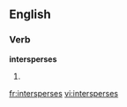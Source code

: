 
==English==

===Verb===
'''intersperses'''

# {{third-person singular of|[[intersperse]]}}

[[fr:intersperses]]
[[vi:intersperses]]
